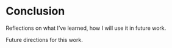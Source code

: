 # Conclusion

Reflections on what I've learned, how I will use it in future work.

Future directions for this work.

